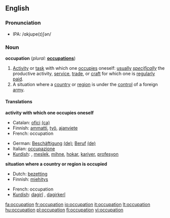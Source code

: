 ==English==

===Pronunciation===
*IPA: /ɑkjupe(ɪ)ʃən/

===Noun===
'''occupation'''  (''plural:'' '''[[occupations]]''')
# [[Activity]] or [[task]] with which one [[occupies]] oneself: [[usually]] ''[[specifically]]'' the productive activity, [[service]], [[trade]], or [[craft]] for which one is [[regularly]] [[paid]].
# A situation where a [[country]] or [[region]] is under the [[control]] of a foreign [[army]].

====Translations====
'''activity with which one occupies oneself'''
{{top}}
*Catalan: [[ofici]] {{m}} [[:ca:ofici|(ca)]] 
*Finnish: [[ammatti]], [[työ]], [[ajanviete]]
*French: occupation {{f}}
{{mid}}
*German: [[Beschäftigung]] {{f}} [[:de:Beschäftigung|(de)]]; [[Beruf]] {{m}} [[:de:Beruf|(de)]]
*Italian: [[occupazione]] {{f}}
*[[Kurdish]]: {{trad|ku|pîşe}}, [[meslek]], [[mihne]], [[hokar]], [[kariyer]], [[profesyon]]
{{bottom}}

'''situation where a country or region is occupied'''
{{top}}
*Dutch: [[bezetting]]
*Finnish: [[miehitys]]
{{mid}}
*French: occupation  {{f}}
*[[Kurdish]]: [[dagirî]] {{f}}, [[dagirkerî]] {{f}}
{{bottom}}

[[fa:occupation]]
[[fr:occupation]]
[[io:occupation]]
[[it:occupation]]
[[lt:occupation]]
[[hu:occupation]]
[[pl:occupation]]
[[fi:occupation]]
[[vi:occupation]]